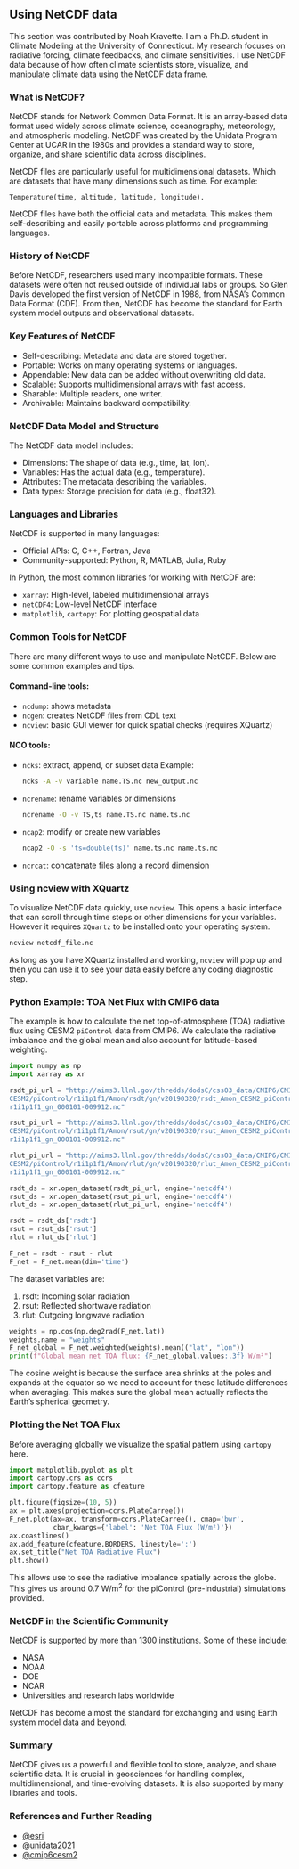 ## Using NetCDF data

This section was contributed by Noah Kravette. I am a Ph.D. student 
in Climate Modeling at the University of Connecticut. 
My research focuses on radiative forcing, climate feedbacks, and 
climate sensitivities. I use NetCDF data because of how often climate 
scientists store, visualize, and manipulate climate data 
using the NetCDF data frame.

### What is NetCDF?

NetCDF stands for Network Common Data Format. 
It is an array-based data format used widely across climate science, 
oceanography, meteorology, and atmospheric modeling. NetCDF was 
created by the Unidata Program Center at UCAR in the 1980s and 
provides a standard way to store, organize, and share 
scientific data across disciplines.

NetCDF files are particularly useful for multidimensional datasets. 
Which are datasets that have many dimensions such as time. For example:

```none
Temperature(time, altitude, latitude, longitude).
```

NetCDF files have both the official data and metadata. 
This makes them self-describing and easily portable across 
platforms and programming languages.

### History of NetCDF

Before NetCDF, researchers used many incompatible formats. 
These datasets were often not reused outside of individual labs or groups. 
So Glen Davis developed the first version of NetCDF in 1988, from NASA’s 
Common Data Format (CDF). From then, NetCDF has become the standard 
for Earth system model outputs and observational datasets.

### Key Features of NetCDF

- Self-describing: Metadata and data are stored together.
- Portable: Works on many operating systems or languages.
- Appendable: New data can be added without overwriting old data.
- Scalable: Supports multidimensional arrays with fast access.
- Sharable: Multiple readers, one writer.
- Archivable: Maintains backward compatibility.

### NetCDF Data Model and Structure

The NetCDF data model includes:

- Dimensions: The shape of data (e.g., time, lat, lon).
- Variables: Has the actual data (e.g., temperature).
- Attributes: The metadata describing the variables.
- Data types: Storage precision for data (e.g., float32).


### Languages and Libraries

NetCDF is supported in many languages:

- Official APIs: C, C++, Fortran, Java
- Community-supported: Python, R, MATLAB, Julia, Ruby

In Python, the most common libraries for working with NetCDF are:

- `xarray`: High-level, labeled multidimensional arrays
- `netCDF4`: Low-level NetCDF interface
- `matplotlib`, `cartopy`: For plotting geospatial data

### Common Tools for NetCDF

There are many different ways to use and manipulate NetCDF. 
Below are some common examples and tips.

#### Command-line tools:

- `ncdump`: shows metadata
- `ncgen`: creates NetCDF files from CDL text
- `ncview`: basic GUI viewer for quick spatial checks (requires XQuartz)

#### NCO tools:

- `ncks`: extract, append, or subset data
  Example:
  ```bash
  ncks -A -v variable name.TS.nc new_output.nc
  ```

- `ncrename`: rename variables or dimensions
  ```bash
  ncrename -O -v TS,ts name.TS.nc name.ts.nc
  ```

- `ncap2`: modify or create new variables
  ```bash
  ncap2 -O -s 'ts=double(ts)' name.ts.nc name.ts.nc
  ```

- `ncrcat`: concatenate files along a record dimension

### Using ncview with XQuartz

To visualize NetCDF data quickly, use `ncview`. 
This opens a basic interface that can scroll through time steps 
or other dimensions for your variables. However it requires 
`XQuartz` to be installed onto your operating system. 

```bash
ncview netcdf_file.nc
```

As long as you have XQuartz installed and working, `ncview` 
will pop up and then you can use it to see your data easily 
before any coding diagnostic step. 

### Python Example: TOA Net Flux with CMIP6 data

The example is how to calculate the net top-of-atmosphere (TOA) 
radiative flux using CESM2 `piControl` data from CMIP6. 
We calculate the radiative imbalance and the global mean and 
also account for latitude-based weighting. 

```python
import numpy as np
import xarray as xr

rsdt_pi_url = "http://aims3.llnl.gov/thredds/dodsC/css03_data/CMIP6/CMIP/NCAR/\
CESM2/piControl/r1i1p1f1/Amon/rsdt/gn/v20190320/rsdt_Amon_CESM2_piControl_\
r1i1p1f1_gn_000101-009912.nc"

rsut_pi_url = "http://aims3.llnl.gov/thredds/dodsC/css03_data/CMIP6/CMIP/NCAR/\
CESM2/piControl/r1i1p1f1/Amon/rsut/gn/v20190320/rsut_Amon_CESM2_piControl_\
r1i1p1f1_gn_000101-009912.nc"

rlut_pi_url = "http://aims3.llnl.gov/thredds/dodsC/css03_data/CMIP6/CMIP/NCAR/\
CESM2/piControl/r1i1p1f1/Amon/rlut/gn/v20190320/rlut_Amon_CESM2_piControl_\
r1i1p1f1_gn_000101-009912.nc"

rsdt_ds = xr.open_dataset(rsdt_pi_url, engine='netcdf4')
rsut_ds = xr.open_dataset(rsut_pi_url, engine='netcdf4')
rlut_ds = xr.open_dataset(rlut_pi_url, engine='netcdf4')

rsdt = rsdt_ds['rsdt']
rsut = rsut_ds['rsut']
rlut = rlut_ds['rlut']

F_net = rsdt - rsut - rlut
F_net = F_net.mean(dim='time')
```

The dataset variables are:

1. rsdt: Incoming solar radiation
2. rsut: Reflected shortwave radiation
3. rlut: Outgoing longwave radiation

```python
weights = np.cos(np.deg2rad(F_net.lat))
weights.name = "weights"
F_net_global = F_net.weighted(weights).mean(("lat", "lon"))
print(f"Global mean net TOA flux: {F_net_global.values:.3f} W/m²")
```

The cosine weight is because the surface area shrinks at the 
poles and expands at the equator so we need to account for 
these latitude differences when averaging. This makes sure 
the global mean actually reflects the Earth’s spherical geometry.

### Plotting the Net TOA Flux

Before averaging globally we visualize the spatial 
pattern using `cartopy` here.

```python
import matplotlib.pyplot as plt
import cartopy.crs as ccrs
import cartopy.feature as cfeature

plt.figure(figsize=(10, 5))
ax = plt.axes(projection=ccrs.PlateCarree())
F_net.plot(ax=ax, transform=ccrs.PlateCarree(), cmap='bwr',
           cbar_kwargs={'label': 'Net TOA Flux (W/m²)'})
ax.coastlines()
ax.add_feature(cfeature.BORDERS, linestyle=':')
ax.set_title("Net TOA Radiative Flux")
plt.show()
```

This allows use to see the radiative imbalance spatially across the 
globe. This gives us around 0.7 W/m$^2$ for the piControl 
(pre-industrial) simulations provided.

### NetCDF in the Scientific Community

NetCDF is supported by more than 1300 institutions. Some of these include:

- NASA
- NOAA
- DOE
- NCAR
- Universities and research labs worldwide

NetCDF has become almost the standard for exchanging and 
using Earth system model data and beyond.

### Summary

NetCDF gives us a powerful and flexible tool to store, analyze, 
and share scientific data. It is crucial in geosciences for handling 
complex, multidimensional, and time-evolving datasets. 
It is also supported by many libraries and tools. 

### References and Further Reading

- [@esri](https://pro.arcgis.com/en/pro-app/latest/help/data/multidimensional/fundamentals-of-netcdf-data-storage.htm)
- [@unidata2021](https://docs.unidata.ucar.edu/nug/2.0-draft/enhanced_data_model.html)
- [@cmip6cesm2](https://aims2.llnl.gov/search/cmip6/?mip_era=CMIP6&activity_id=CMIP&institution_id=NCAR&source_id=CESM2-FV2&experiment_id=piControl)


